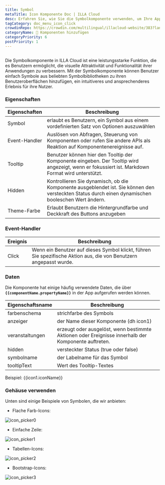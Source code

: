 ```yaml
---
title: Symbol
metaTitle: Icon Komponente Doc | ILLA Cloud
desc: Erfahren Sie, wie Sie die Symbolkomponente verwenden, um Ihre App in der ILLA Cloud anzupassen und zu dekorieren.
tagCategory: doc_menu_icon_click
crowdinRepo: https://crowdin.com/multilingual/illacloud-website/383?languages=de&filter=basic&value=0
categoryName: 🧬 Komponenten hinzufügen
categoryPriority: 6
postPriority: 1
---
```


## <h2 hidden>Was ist Icon?</h2>

Die Symbolkomponente in ILLA Cloud ist eine leistungsstarke Funktion, die es Benutzern ermöglicht, die visuelle Attraktivität und Funktionalität ihrer Anwendungen zu verbessern. Mit der Symbolkomponente können Benutzer einfach Symbole aus beliebten Symbolbibliotheken zu ihren Benutzeroberflächen hinzufügen, ein intuitiveres und ansprechenderes Erlebnis für ihre Nutzer.

### Eigenschaften

| Eigenschaften    | Beschreibung                                                                                                                                            |
| ---------------- | ------------------------------------------------------------------------------------------------------------------------------------------------------- |
| Symbol           | erlaubt es Benutzern, ein Symbol aus einem vordefinierten Satz von Optionen auszuwählen                                                                 |
| Event-Handler    | Auslösen von Abfragen, Steuerung von Komponenten oder rufen Sie andere APIs als Reaktion auf Komponentenereignisse auf.                                 |
| Tooltip          | Benutzer können hier den Tooltip der Komponente eingeben. Der Tooltip wird angezeigt, wenn er fokussiert ist. Markdown Format wird unterstützt.         |
| Hidden           | Kontrollieren Sie dynamisch, ob die Komponente ausgeblendet ist. Sie können den versteckten Status durch einen dynamischen booleschen Wert ändern.      |
| Theme-Farbe      | Erlaubt Benutzern die Hintergrundfarbe und Deckkraft des Buttons anzugeben                                                                              |

### Event-Handler

| Ereignis | Beschreibung                                                                                                      |
| -------- | ----------------------------------------------------------------------------------------------------------------- |
| Click    | Wenn ein Benutzer auf dieses Symbol klickt, führen Sie spezifische Aktion aus, die von Benutzern angepasst wurde. |

### Daten

Die Komponente hat einige häufig verwendete Daten, die über **`{{componentName.propertyName}}`** in der App aufgerufen werden können.

| Eigenschaftsname       | Beschreibung                                                                                        |
| ---------------------- | --------------------------------------------------------------------------------------------------- |
| farbenschema           | strichfarbe des Symbols                                                                             |
| anzeiger               | der Name dieser Komponente (dh icon1)                                                               |
| veranstaltungen        | erzeugt oder ausgelöst, wenn bestimmte Aktionen oder Ereignisse innerhalb der Komponente auftreten. |
| hidden                 | versteckter Status (true oder false)                                                                |
| symbolname             | der Labelname für das Symbol                                                                        |
| tooltipText            | Wert des Tooltip-Textes                                                                             |

Beispiel: {{icon1.iconName}}

### Gehäuse verwenden

Unten sind einige Beispiele von Symbolen, die wir anbieten:

-   Flache Farb-Icons:

![icon_picker0](https://cdn.illacloud.com/official-website/img/official-site/components/icon_picker0.jpg)

-   Einfache Zeile:

![icon_picker1](https://cdn.illacloud.com/official-website/img/official-site/components/icon_picker1.jpg)

-   Tabellen-Icons:

![icon_picker2](https://cdn.illacloud.com/official-website/img/official-site/components/icon_picker2.jpg)

-   Bootstrap-Icons:

![icon_picker3](https://cdn.illacloud.com/official-website/img/official-site/components/icon_picker3.jpg)
